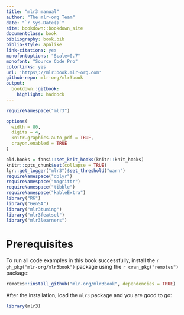```yaml
---
title: "mlr3 manual"
author: "The mlr-org Team"
date: "`r Sys.Date()`"
site: bookdown::bookdown_site
documentclass: book
bibliography: book.bib
biblio-style: apalike
link-citations: yes
monofontoptions: "Scale=0.7"
monofont: "Source Code Pro"
colorlinks: yes
url: 'https\://mlr3book.mlr-org.com'
github-repo: mlr-org/mlr3book
output:
  bookdown::gitbook:
    highlight: haddock
---
```


```r
requireNamespace("mlr3")

options(
  width = 80,
  digits = 4,
  knitr.graphics.auto_pdf = TRUE,
  crayon.enabled = TRUE
)

old.hooks = fansi::set_knit_hooks(knitr::knit_hooks)
knitr::opts_chunk$set(collapse = TRUE)
lgr::get_logger("mlr3")$set_threshold("warn")
requireNamespace("dplyr")
requireNamespace("magrittr")
requireNamespace("tibble")
requireNamespace("kableExtra")
library("R6")
library("GenSA")
library("mlr3tuning")
library("mlr3featsel")
library("mlr3learners")
```

# Prerequisites

To run all code examples in this book successfully, install the `r gh_pkg("mlr-org/mlr3book")` package using the `r cran_pkg("remotes")` package:

```r
remotes::install_github("mlr-org/mlr3book", dependencies = TRUE)
```

After the installation, load the `mlr3` package and you are good to go:

```r
library(mlr3)
```
